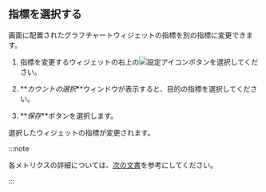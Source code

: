 ## 指標を選択する

画面に配置されたグラフチャートウィジェットの指標を別の指標に変更できます。

1.  指標を変更するウィジェットの右上の![設定アイコン](/img/ico-setting.svg)ボタンを選択してください。

2.  **_カウントの選択_**ウィンドウが表示すると、目的の指標を選択してください。

    <ImgLang img='db-select-count.png' desc='カウントウィンドウ' />

3.  **_保存_**ボタンを選択します。

選択したウィジェットの指標が変更されます。

:::note

各メトリクスの詳細については、[次の文書](metrics-data-list)を参考にしてください。 

:::
